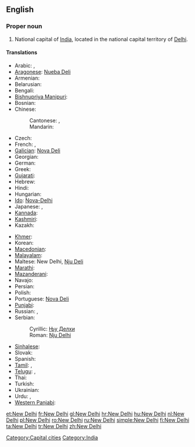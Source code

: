 {{wikipedia}}
==English==

===Proper noun===
{{en-proper noun|sg=[[new|New]] [[Delhi]]}}

# National capital of [[India]], located in the national capital territory of [[Delhi]].

====Translations====
{{trans-top|capital of India}}
* Arabic: {{t-|ar|نيودلهي|f|tr=niyūdilhii}},  {{t|ar|دلهي الجديدة|f|tr=dilhii jadiida}}
* [[Aragonese]]: [[Nueba Deli]]
* Armenian: {{t-|hy|Նյու Դելի|tr=Nyu Deli}}
* Belarusian: {{t|be|Нью-Дэлі|m|tr=N’ju-Déli|xs=Belarusian}}
* Bengali: {{t-|bn|নতুন দিল্লি|tr=Nôtun Dilli|sc=Beng|xs=Bengali}}
* [[Bishnupriya Manipuri]]: {{tø|bpy|নুৱা দিল্লী}}
* Bosnian: {{t-|bs|Nju Delhi|m}}
* Chinese:
*: Cantonese: {{tø|yue|新德裡|sc=Hant}}, {{tø|yue|新德里|tr=Sān Dākléi|sc=Hant}}
*: Mandarin: {{t-|cmn|新德里|tr=Xīn Délǐ|sc=Hani}}
* Czech: {{t|cs|Nové Dillí|n}}
* French: {{t+|fr|New Delhi}}, {{qualifier|Frenchified}} {{t|fr|Nouvelle-Delhi}}
* [[Galician]]: [[Nova Deli]]
* Georgian: {{t|ka|ნიუ-დელი|tr=niu-deli|sc=Geor|xs=Georgian}}
* German: {{t+|de|Neu-Delhi|n}}
* Greek: {{t|el|Νέο Δελχί}}
* [[Gujarati]]: {{t|gu|નવી દિલ્હી|tr=navī dil'hī|sc=Gujr}}
* Hebrew: {{t|he|ניו דלהי|tr=nyu delhi}}
* Hindi: {{t-|hi|नई दिल्ली|f|tr=Naī Dillī|xs=Hindi}}
* Hungarian: {{t+|hu|Újdelhi}}
* [[Ido]]: [[Nova-Delhi]]
* Japanese: {{t-|ja|ニューデリー|tr=Nyū-Derī}}, {{t|ja|ニュー・デリー|tr=Nyū-Derī|sc=Jpan}}
* [[Kannada]]: {{t|kn|ನವ ದೆಹಲಿ|tr=nava dehali|sc=Knda|xs=Kannada}}
* [[Kashmiri]]: {{t|ks|नवि दिल्ली|sc=ks-Arab|xs=Kashmiri}}
* Kazakh: {{t|kk|Жаңа Дели|sc=Cyrl}}
{{trans-mid}}
* [[Khmer]]: {{t|km|ញូវដេលហ៊ី|tr=Ñūv Delhī|sc=Khmr}}
* Korean: {{t|ko|뉴델리|tr=Nyudelli|sc=Hang}}
* [[Macedonian]]: {{t-|mk|Њу Делхи|n|tr=Nju Délhi}}
* [[Malayalam]]: {{t|ml|ന്യൂ ഡെല്‍ഹി|tr=n'yū ḍel'hi|sc=Mlym}}
* Maltese: New Delhi, [[Nju Deli]]
* [[Marathi]]: {{t|mr|नवी दिल्ली|sc=Deva|xs=Marathi}}
* [[Mazanderani]]: {{tø|mzn|نودهلي}}
* Navajo: {{tø|nv|Délii Ániidí}}
* Persian: {{t|fa|دهلی نو|tr=Dehli Nou|sc=fa-Arab}}
* Polish: {{t+|pl|Nowe Delhi|n}}
* Portuguese: [[Nova Deli]]
* [[Punjabi]]: {{t|pa|ਨਵੀਂ ਦਿੱਲੀ|sc=Guru|xs=Punjabi}}
* Russian: {{t-|ru|Нью-Дели|m|tr=N’ju-Déli}} {{indeclinable}},  {{t-|ru|Дели|m|tr=Déli}} {{indeclinable}}
* Serbian:
*: Cyrillic: [[Њу Делхи#Serbian|Њу Делхи]] {{m}}
*: Roman: [[Nju Delhi#Serbian|Nju Delhi]] {{m}}
* [[Sinhalese]]: {{t|si|නව දිල්ලිය|tr=nava dilliya|sc=Sinh}}
* Slovak: {{t-|sk|Dillí}}
* Spanish: {{t+|es|Nueva Delhi|f}}
* [[Tamil]]: {{t|ta|புது தில்லி|tr=putu dilli|xs=Tamil}}, {{t|ta|நியூ தில்லி|tr=niyū tilli|sc=Taml}}
* [[Telugu]]: {{t|te|క్రొత్త ఢిల్లీ|tr=kotta DillI}}, {{t|te|న్యూఢిల్లీ|tr=nyUDillI|sc=Telu}}
* Thai: {{t|th|นิวเดลี|tr=Niw Dēlī}}
* Turkish: {{t+|tr|Yeni Delhi}}
* Ukrainian: {{t|uk|Нью-Делі|m|tr=N’ju-Déli|xs=Ukrainian}}
* Urdu: {{t-|ur|نئی دہلی|f|tr=Naʾī Dehlī|xs=Urdu}},  {{t|ur|نئی دلی|f|tr=Naʾī Dillī|xs=Urdu}}
* [[Western Panjabi]]: {{tø|pnb|نئی دلی}}
{{trans-bottom}}

[[Category:Capital cities]]
[[Category:India]]

[[et:New Delhi]]
[[fr:New Delhi]]
[[gl:New Delhi]]
[[hr:New Delhi]]
[[hu:New Delhi]]
[[nl:New Delhi]]
[[pl:New Delhi]]
[[ro:New Delhi]]
[[ru:New Delhi]]
[[simple:New Delhi]]
[[fi:New Delhi]]
[[ta:New Delhi]]
[[tr:New Delhi]]
[[zh:New Delhi]]